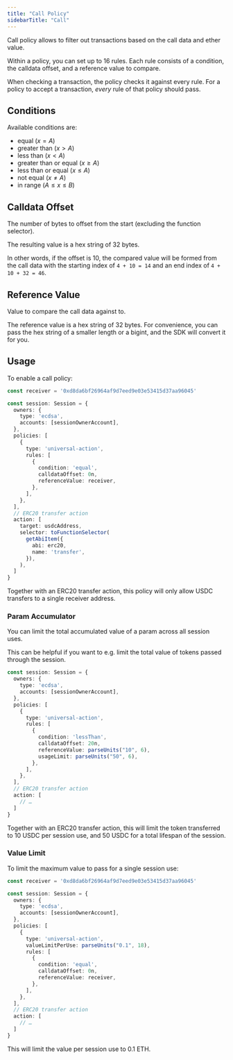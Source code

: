 ```yaml
---
title: "Call Policy"
sidebarTitle: "Call"
---
```


Call policy allows to filter out transactions based on the call data and ether value.

Within a policy, you can set up to 16 rules. Each rule consists of a condition, the calldata offset, and a reference value to compare.

When checking a transaction, the policy checks it against every rule. For a policy to accept a transaction, *every* rule of that policy should pass.

## Conditions

Available conditions are:

* equal ($x = A$)
* greater than ($x > A$)
* less than ($x < A$)
* greater than or equal ($x \geq A$)
* less than or equal ($x \leq A$)
* not equal ($x \neq A$)
* in range ($A \leq x \leq B$)

## Calldata Offset

The number of bytes to offset from the start (excluding the function selector).

The resulting value is a hex string of 32 bytes.

In other words, if the offset is 10, the compared value will be formed from the call data with the starting index of `4 + 10 = 14` and an end index of `4 + 10 + 32 = 46`.

## Reference Value

Value to compare the call data against to.

The reference value is a hex string of 32 bytes. For convenience, you can pass the hex string of a smaller length or a bigint, and the SDK will convert it for you.

## Usage

To enable a call policy:

```ts {8-19}
const receiver = '0xd8da6bf26964af9d7eed9e03e53415d37aa96045'

const session: Session = {
  owners: {
    type: 'ecdsa',
    accounts: [sessionOwnerAccount],
  },
  policies: [
    {
      type: 'universal-action',
      rules: [
        {
          condition: 'equal',
          calldataOffset: 0n,
          referenceValue: receiver,
        },
      ],
    },
  ],
  // ERC20 transfer action
  action: [
    target: usdcAddress,
    selector: toFunctionSelector(
      getAbiItem({
        abi: erc20,
        name: 'transfer',
      }),
    ),
  ]
}
```

Together with an ERC20 transfer action, this policy will only allow USDC transfers to a single receiver address.

### Param Accumulator

You can limit the total accumulated value of a param across all session uses.

This can be helpful if you want to e.g. limit the total value of tokens passed through the session.

```ts {6-18}
const session: Session = {
  owners: {
    type: 'ecdsa',
    accounts: [sessionOwnerAccount],
  },
  policies: [
    {
      type: 'universal-action',
      rules: [
        {
          condition: 'lessThan',
          calldataOffset: 20n,
          referenceValue: parseUnits("10", 6),
          usageLimit: parseUnits("50", 6),
        },
      ],
    },
  ],
  // ERC20 transfer action
  action: [
    // …
  ]
}
```

Together with an ERC20 transfer action, this will limit the token transferred to 10 USDC per session use, and 50 USDC for a total lifespan of the session.

### Value Limit

To limit the maximum value to pass for a single session use:

```ts {11}
const receiver = '0xd8da6bf26964af9d7eed9e03e53415d37aa96045'

const session: Session = {
  owners: {
    type: 'ecdsa',
    accounts: [sessionOwnerAccount],
  },
  policies: [
    {
      type: 'universal-action',
      valueLimitPerUse: parseUnits("0.1", 18),
      rules: [
        {
          condition: 'equal',
          calldataOffset: 0n,
          referenceValue: receiver,
        },
      ],
    },
  ],
  // ERC20 transfer action
  action: [
    // …
  ]
}
```

This will limit the value per session use to 0.1 ETH.
